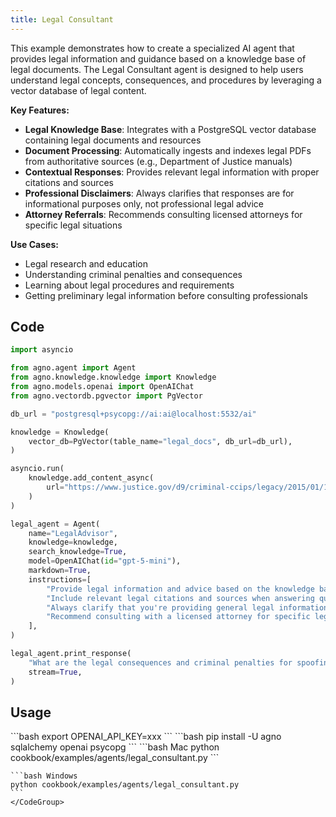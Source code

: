 ```yaml
---
title: Legal Consultant
---
```


This example demonstrates how to create a specialized AI agent that provides legal information and guidance based on a knowledge base of legal documents. The Legal Consultant agent is designed to help users understand legal concepts, consequences, and procedures by leveraging a vector database of legal content.

**Key Features:**
- **Legal Knowledge Base**: Integrates with a PostgreSQL vector database containing legal documents and resources
- **Document Processing**: Automatically ingests and indexes legal PDFs from authoritative sources (e.g., Department of Justice manuals)
- **Contextual Responses**: Provides relevant legal information with proper citations and sources
- **Professional Disclaimers**: Always clarifies that responses are for informational purposes only, not professional legal advice
- **Attorney Referrals**: Recommends consulting licensed attorneys for specific legal situations

**Use Cases:**
- Legal research and education
- Understanding criminal penalties and consequences
- Learning about legal procedures and requirements
- Getting preliminary legal information before consulting professionals

## Code

```python cookbook/examples/agents/legal_consultant.py
import asyncio

from agno.agent import Agent
from agno.knowledge.knowledge import Knowledge
from agno.models.openai import OpenAIChat
from agno.vectordb.pgvector import PgVector

db_url = "postgresql+psycopg://ai:ai@localhost:5532/ai"

knowledge = Knowledge(
    vector_db=PgVector(table_name="legal_docs", db_url=db_url),
)

asyncio.run(
    knowledge.add_content_async(
        url="https://www.justice.gov/d9/criminal-ccips/legacy/2015/01/14/ccmanual_0.pdf",
    )
)

legal_agent = Agent(
    name="LegalAdvisor",
    knowledge=knowledge,
    search_knowledge=True,
    model=OpenAIChat(id="gpt-5-mini"),
    markdown=True,
    instructions=[
        "Provide legal information and advice based on the knowledge base.",
        "Include relevant legal citations and sources when answering questions.",
        "Always clarify that you're providing general legal information, not professional legal advice.",
        "Recommend consulting with a licensed attorney for specific legal situations.",
    ],
)

legal_agent.print_response(
    "What are the legal consequences and criminal penalties for spoofing Email Address?",
    stream=True,
)

```

## Usage

<Steps>
  <Snippet file="create-venv-step.mdx" />

  <Step title="Set your API key">
    ```bash
    export OPENAI_API_KEY=xxx
    ```
  </Step>

  <Step title="Install libraries">
    ```bash
    pip install -U agno sqlalchemy openai psycopg
    ```
  </Step>

  <Step title="Run Agent">
    <CodeGroup>
    ```bash Mac
    python cookbook/examples/agents/legal_consultant.py
    ```

    ```bash Windows
    python cookbook/examples/agents/legal_consultant.py
    ```
    </CodeGroup>
  </Step>
</Steps>
